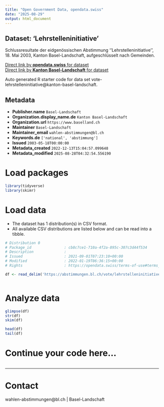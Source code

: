 ```yaml
---
title: "Open Government Data, opendata.swiss"
date: "2025-08-29"
output: html_document
---
```


## Dataset: 'Lehrstelleninitiative'

Schlussresultate der eidgenössischen Abstimmung ''Lehrstelleninitiative'', 18. Mai 2003, Kanton Basel-Landschaft, aufgeschlüsselt nach Gemeinden.

[Direct link by **opendata.swiss** for dataset](https://opendata.swiss/de/dataset/lehrstelleninitiative)<br>
[Direct link by **Kanton Basel-Landschaft** for dataset](https://abstimmungen.bl.ch/vote/lehrstelleninitiative/data)

Auto generated R starter code for data set vote-lehrstelleninitiative@kanton-basel-landschaft.

## Metadata

- **Publisher.name** `Basel-Landschaft`
- **Organization.display_name.de** `Kanton Basel-Landschaft`
- **Organization.url** `https://www.baselland.ch`
- **Maintainer** `Basel-Landschaft`
- **Maintainer_email** `wahlen-abstimmungen@bl.ch`
- **Keywords.de** `['national', 'abstimmung']`
- **Issued** `2003-05-18T00:00:00`
- **Metadata_created** `2022-12-13T15:04:57.099648`
- **Metadata_modified** `2025-08-28T04:32:54.556190`


# Load packages

```r

library(tidyverse)
library(skimr)

```

# Load data

-   The dataset has 1 distribution(s) in CSV format.
-   All available CSV distributions are listed below and can be read into a tibble.

```r

# Distribution 0
# Package_id               : cb8c7ce1-710a-4f2a-895c-307c3d44f534
# Description              : 
# Issued                   : 2021-09-01T07:23:10+00:00
# Modified                 : 2022-01-19T06:36:15+00:00
# Rights                   : https://opendata.swiss/terms-of-use#terms_by

df <- read_delim('https://abstimmungen.bl.ch/vote/lehrstelleninitiative/data-csv')



```

# Analyze data

```r

glimpse(df)
str(df)
skim(df)

head(df)
tail(df)

```

# Continue your code here...

```r

```

------------------------------------------------------------------------

# Contact

wahlen-abstimmungen@bl.ch | Basel-Landschaft
